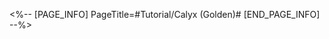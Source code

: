 <%-- [PAGE_INFO]
PageTitle=#Tutorial/Calyx (Golden)#
[END_PAGE_INFO] --%>
{{Tutorial
|sort      = 510101
|title     = Calyx (Golden)
|subtitle  = 
|type      = Adventure
|about     = 
|image1    = Tutorial Calyx (Golden) 1.png{{subst:void|<!--$UPLOAD:<<SpriteOutput/TutorialPic/TutorialPage_510101.png>-<Tutorial Calyx (Golden) 1.png>-<Tutorial Files>>-->}}
|text1     = A strange creation in the shape of a flower's sepal, with golden stamens and pistils and ink-black petals. Defeat enemies to gain {{Color|h|nobold=1|Character EXP Materials}}, {{Color|h|nobold=1|Light Cone EXP Materials}}, and {{Color|h|nobold=1|credits}}.
}}